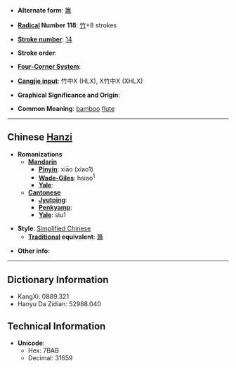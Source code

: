 * '''Alternate form''': [[簫]]

* '''[[Wiktionary:Chinese radical index| Radical]] Number 118''': [[Wiktionary:Chinese radical index 竹|竹]]+8 strokes

* '''[[Wiktionary:Chinese total strokes index|Stroke number]]''': [[Wiktionary:Chinese total strokes index 14|14]]

* '''Stroke order''': 

* '''[[Wiktionary:Chinese four corner index|Four-Corner System]]''': 

* '''[[Wiktionary:Chinese Cangjie index|Cangjie input]]''': 竹中X (HLX), X竹中X (XHLX)

* '''Graphical Significance and Origin''': 

* '''Common Meaning''': [[bamboo]] [[flute]]

----

== Chinese [[Hanzi]] ==

* '''Romanizations'''
** '''[[Mandarin]]'''
*** '''[[Pinyin]]''': xiāo (xiao1)
*** '''[[Wade-Giles]]''': hsiao<sup>1</sup>
*** '''[[Yale]]''': 
** '''[[Cantonese]]'''
*** '''[[Jyutping]]''':
*** '''[[Penkyamp]]''': 
*** '''[[Yale]]''': siu1

* '''Style''': [[Simplified Chinese]] 
** '''[[Traditional Chinese|Traditional]] equivalent''': [[簫]]

* '''Other info''': 

----

== Dictionary Information ==

* KangXi: 0889.321
* Hanyu Da Zidian: 52988.040

== Technical Information ==

* '''Unicode''':
** Hex: 7BAB
** Decimal: 31659